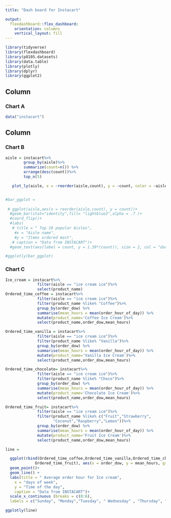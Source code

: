 ```yaml
---
title: "Dash board for Instacart"

output: 
  flexdashboard::flex_dashboard:
    orientation: columns
    vertical_layout: fill
---
```


```r
library(tidyverse)
library(flexdashboard)
library(p8105.datasets)
library(data.table)
library(plotly)
library(dplyr)
library(ggplot2)
```

Column {data-width=600}
-----------------------------------------------------------------------

### Chart A

```r
data("instacart")

```

Column {data-width=400}
-----------------------------------------------------------------------

### Chart B

```r
aisle = instacart%>%
        group_by(aisle)%>%
        summarize(count=n()) %>%
        arrange(desc(count))%>%
        top_n(5)

   plot_ly(aisle, x = ~reorder(aisle,count), y = ~count, color = ~aisle, type = "bar")


#bar_ggplot = 
  
 # ggplot(aisle,aes(x = reorder(aisle,count), y = count))+
  #geom_bar(stat="identity",fill= "lightblue3",alpha = .7 )+ 
  #coord_flip()+
  #labs(
   # title = " Top 10 popular Aisles",
    #x = "Aisle name",
    #y = "Items ordered most",
   # caption = "Data from INSTACART")+
  #geom_text(aes(label = count, y = 1.39*(count)), size = 2, col = "darkblue")

#ggplotly(bar_ggplot)
```

### Chart C

```r
Ice_cream = instacart%>%
              filter(aisle == "ice cream ice")%>%
              select(product_name)
Ordered_time_coffee = instacart%>%
              filter(aisle == "ice cream ice")%>%
              filter(product_name %like% "Coffee")%>%
              group_by(order_dow) %>% 
              summarise(mean_hours = mean(order_hour_of_day)) %>% 
              mutate(product_name='Coffee Ice Cream')%>%
              select(product_name,order_dow,mean_hours)

Ordered_time_vanilla = instacart%>%
              filter(aisle == "ice cream ice")%>%
              filter(product_name %like% "Vanilla")%>%
              group_by(order_dow) %>% 
              summarise(mean_hours = mean(order_hour_of_day)) %>% 
              mutate(product_name='Vanilla Ice Cream')%>%
              select(product_name,order_dow,mean_hours)

Ordered_time_chocolate= instacart%>%
              filter(aisle == "ice cream ice")%>%
              filter(product_name %like% "Choco")%>%
              group_by(order_dow) %>% 
              summarise(mean_hours = mean(order_hour_of_day)) %>% 
              mutate(product_name='Chocolate Ice Cream')%>%
              select(product_name,order_dow,mean_hours)

Ordered_time_fruit= instacart%>%
              filter(aisle == "ice cream ice")%>%
              filter(product_name %like% c("Fruit","Strawberry",
                     "Coconut","Raspberry","Lemon"))%>%
              group_by(order_dow) %>% 
              summarise(mean_hours = mean(order_hour_of_day)) %>% 
              mutate(product_name='Fruit Ice Cream')%>%
              select(product_name,order_dow,mean_hours)

line = 

  ggplot(rbind(Ordered_time_coffee,Ordered_time_vanilla,Ordered_time_chocolate,
             Ordered_time_fruit), aes(x = order_dow, y = mean_hours, group = product_name, color = product_name))+   
  geom_point()+
  geom_line() +
  labs(title = " Average order hour for Ice cream",
    x = "days of week",
    y = "Time of the day",
    caption = "Data from INSTACART")+
  scale_x_continuous (breaks = c(0:6),
  labels = c("Sunday", "Monday","Tuesday", " Wednesday" , "Thursday", "Friday", "Saturday"))

ggplotly(line)
```

